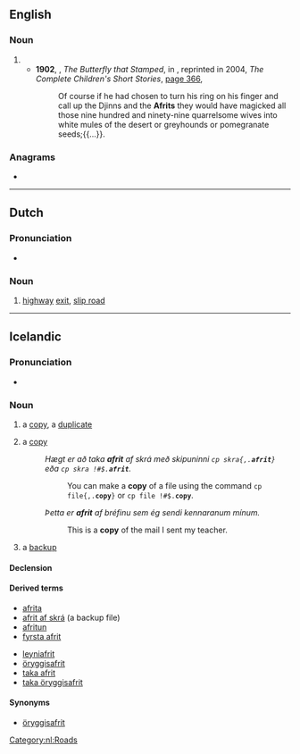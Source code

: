 ==English==

===Noun===
{{en-noun}}

# {{alternative spelling of|ifrit|lang=en}}
#* '''1902''', {{w|Rudyard Kipling}}, ''The Butterfly that Stamped'', in ''{{w|Just So Stories}}'', reprinted in 2004, ''The Complete Children's Short Stories'', [https://books.google.com.au/books?id=sPGiqckEmlQC&pg=PA366&dq=%22Djinns+and+the+Afrits%22&hl=en&sa=X&ved=0ahUKEwjtw_eX2afQAhWBkJQKHQslDw4Q6AEIJzAC#v=onepage&q=%22Djinns%20and%20the%20Afrits%22&f=false page 366],
#*: Of course if he had chosen to turn his ring on his finger and call up the Djinns and the '''Afrits''' they would have magicked all those nine hundred and ninety-nine quarrelsome wives into white mules of the desert or greyhounds or pomegranate seeds;{{...}}.

===Anagrams===
* {{anagrams|en|fitra|iftar|traif}}

----

==Dutch==

===Pronunciation===
* {{audio|Nl-afrit.ogg|Audio|lang=nl}}

===Noun===
{{nl-noun|m|-en|afritje}}

# [[highway]] [[exit]], [[slip road]]

[[Category:nl:Roads]]

----

==Icelandic==

===Pronunciation===
* {{IPA|/ˈavrɪːt/|lang=is}}

===Noun===
{{is-noun|n|afrits|afrit}}

# a [[copy]], a [[duplicate]]
# {{lb|is|computing}} a [[copy]]
#: ''Hægt er að taka '''afrit''' af skrá með skipuninni <code>cp skra{,.'''afrit'''}</code> eða <tt>cp skra !#$.'''afrit'''</tt>.''
#:: You can make a '''copy''' of a file using the command <code>cp file{,.'''copy'''}</code> or <tt>cp file !#$.'''copy'''</tt>.
#: ''Þetta er '''afrit''' af bréfinu sem ég sendi kennaranum mínum.''
#:: This is a '''copy''' of the mail I sent my teacher.
# {{lb|is|computing}} a [[backup]]{{jump|is|backup|s}}

====Declension====
{{is-decl-noun-n-s|afr|i|t}}

====Derived terms====
{{der-top}}
* [[afrita]]
* [[afrit af skrá]] (a backup file)
* [[afritun]]
* [[fyrsta afrit]]
{{der-mid}}
* [[leyniafrit]]
* [[öryggisafrit]]
* [[taka afrit]]
* [[taka öryggisafrit]]
{{der-bottom}}

====Synonyms====
* {{jump|s|is|backup}} [[öryggisafrit]]